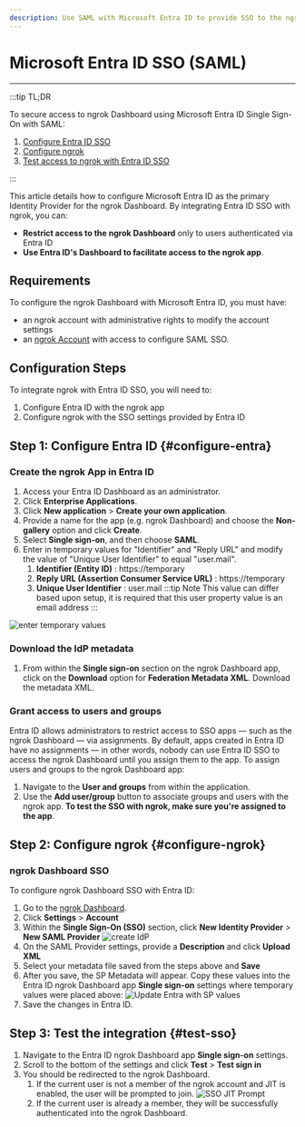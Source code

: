 ```yaml
---
description: Use SAML with Microsoft Entra ID to provide SSO to the ngrok Dashboard
---
```


# Microsoft Entra ID SSO (SAML)

---

:::tip TL;DR

To secure access to ngrok Dashboard using Microsoft Entra ID Single Sign-On with SAML:

1. [Configure Entra ID SSO](#configure-entra)
1. [Configure ngrok](#configure-ngrok)
1. [Test access to ngrok with Entra ID SSO](#test-sso)

:::

This article details how to configure Microsoft Entra ID as the primary Identity Provider for the ngrok Dashboard.
By integrating Entra ID SSO with ngrok, you can:

- **Restrict access to the ngrok Dashboard** only to users authenticated via Entra ID
- **Use Entra ID's Dashboard to facilitate access to the ngrok app**.

## Requirements

To configure the ngrok Dashboard with Microsoft Entra ID, you must have:

- an ngrok account with administrative rights to modify the account settings
- an [ngrok Account](https://ngrok.com/pricing) with access to configure SAML SSO.

## Configuration Steps

To integrate ngrok with Entra ID SSO, you will need to:

1. Configure Entra ID with the ngrok app
1. Configure ngrok with the SSO settings provided by Entra ID

## **Step 1**: Configure Entra ID {#configure-entra}

### Create the ngrok App in Entra ID

1. Access your Entra ID Dashboard as an administrator.
1. Click **Enterprise Applications**.
1. Click **New application** > **Create your own application**.
1. Provide a name for the app (e.g. ngrok Dashboard) and choose the **Non-gallery** option and click **Create**.
1. Select **Single sign-on**, and then choose **SAML**.
1. Enter in temporary values for "Identifier" and "Reply URL" and modify the value of "Unique User Identifier" to equal "user.mail".
   1. **Identifier (Entity ID)** : https://temporary
   1. **Reply URL (Assertion Consumer Service URL)** : https://temporary
   1. **Unique User Identifier** : user.mail
      :::tip Note
      This value can differ based upon setup, it is required that this user property value is an email address
      :::

![enter temporary values](img/entra-saml-temp.png)

### Download the IdP metadata

1. From within the **Single sign-on** section on the ngrok Dashboard app, click on the **Download** option for **Federation Metadata XML**. Download the metadata XML.

### Grant access to users and groups

Entra ID allows administrators to restrict access to SSO apps — such as the ngrok Dashboard — via assignments. By default, apps created in Entra ID have no assignments — in other words, nobody can use Entra ID SSO to access the ngrok Dashboard until you assign them to the app. To assign users and groups to the ngrok Dashboard app:

1. Navigate to the **User and groups** from within the application.
1. Use the **Add user/group** button to associate groups and users with the ngrok app. **To test the SSO with ngrok, make sure you're assigned to the app**.

## **Step 2**: Configure ngrok {#configure-ngrok}

### ngrok Dashboard SSO

To configure ngrok Dashboard SSO with Entra ID:

1. Go to the [ngrok Dashboard](https://dashboard.ngrok.com).
1. Click **Settings** > **Account**
1. Within the **Single Sign-On (SSO)** section, click **New Identity Provider** > **New SAML Provider**
   ![create IdP](img/entra-new-idp.png)
1. On the SAML Provider settings, provide a **Description** and click **Upload XML**
1. Select your metadata file saved from the steps above and **Save**
1. After you save, the SP Metadata will appear. Copy these values into the Entra ID ngrok Dashboard app **Single sign-on** settings where temporary values were placed above:
   ![Update Entra with SP values](img/entra-6.png)
1. Save the changes in Entra ID.

## Step 3: Test the integration {#test-sso}

1. Navigate to the Entra ID ngrok Dashboard app **Single sign-on** settings.
1. Scroll to the bottom of the settings and click **Test** > **Test sign in**
1. You should be redirected to the ngrok Dashboard.
   1. If the current user is not a member of the ngrok account and JIT is enabled, the user will be prompted to join.
      ![SSO JIT Prompt](img/entra-7.png)
   1. If the current user is already a member, they will be successfully authenticated into the ngrok Dashboard.
